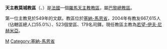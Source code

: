 {{Infobox Roman Catholic diocese
|Roman Catholic Diocese of = 天主教莫城教區
|Latin name of diocese =Dioecesis Meldensis

|image =Cathédrale Saint-Etienne de Meaux..JPG

|caption = 聖斯德望主教座堂
|location = [[法國|法國]]
|territory =塞納-馬恩省
|population=667,615

|rite = 拉丁禮
|patron = 
|province = 巴黎
|established = 不晚於549年
|cathedral = [[聖斯德望主教座堂_(莫城)|聖斯德望主教座堂]]
|副主教座堂 =
|leadership = 主教
|website =[http://eglisecatho-meaux.cef.fr/spip/spip.php?article542 官方網頁]
|教宗 = 
|metropolitan = 
|ordinary =若望-伊夫·尼赫米亞
|coadjutor bishop =
|emeritus = 
}}

'''天主教莫城教區'''（{{lang-la|Dioecesis Meldensis}}、{{lang-fr|Diocèse de Meaux}}）是[[法國|法國]]一個[[羅馬天主教|羅馬天主教]][[教區|教區]]，屬[[天主教巴黎總教區|巴黎總教區]]。

第一位主教見於549年的文獻。教區位於[[塞納-馬恩省|塞納-馬恩省]]，2004年有教友667,615人（佔轄區總人口55.0%）、523個堂區、179名司鐸。現任教區主教為[[若望-伊夫·尼赫米亞|若望-伊夫·尼赫米亞]]。

{{法國天主教教區}}
{{Authority control}}
[[Category:法國天主教教區|M]]
[[Category:塞納-馬恩省|Category:塞納-馬恩省]]